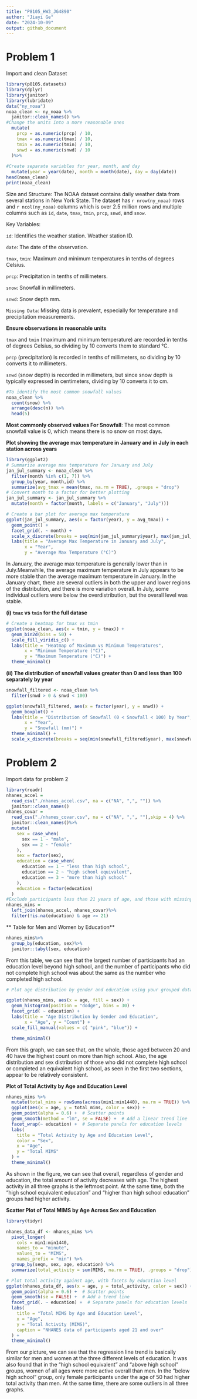 ```yaml
---
title: "P8105_HW3_JG4890"
author: "Jiayi Ge"
date: "2024-10-09"
output: github_document
---
```

# Problem 1
Import and clean Dataset
```r
library(p8105.datasets)
library(dplyr)
library(janitor)
library(lubridate)
data("ny_noaa")
noaa_clean <- ny_noaa %>%
  janitor::clean_names() %>%
#Change the units into a more reasonable ones
  mutate(
    prcp = as.numeric(prcp) / 10, 
    tmax = as.numeric(tmax) / 10, 
    tmin = as.numeric(tmin) / 10,
    snwd = as.numeric(snwd) / 10
  )%>%
  
#Create separate variables for year, month, and day
  mutate(year = year(date), month = month(date), day = day(date))
head(noaa_clean)
print(noaa_clean)
```
Size and Structure: The NOAA dataset contains daily weather data from several stations in New York State. The dataset has `r nrow(ny_noaa)` rows and `r ncol(ny_noaa)` columns which is over 2.5 million rows and multiple columns such as `id`, `date`, `tmax`, `tmin`, `prcp`, `snwd`, and `snow`.

Key Variables:

`id`: Identifies the weather station. Weather station ID.

`date`: The date of the observation.

`tmax`, `tmin`: Maximum and minimum temperatures in tenths of degrees Celsius.

`prcp`: Precipitation in tenths of millimeters.

`snow`: Snowfall in millimeters.

`snwd`: Snow depth mm.

`Missing Data`: Missing data is prevalent, especially for temperature and precipitation measurements.

**Ensure observations in reasonable units**

`tmax` and `tmin` (maximum and minimum temperature) are recorded in tenths of degrees Celsius, so dividing by 10 converts them to standard °C.

`prcp` (precipitation) is recorded in tenths of millimeters, so dividing by 10 converts it to millimeters.

`snwd` (snow depth) is recorded in millimeters, but since snow depth is typically expressed in centimeters, dividing by 10 converts it to cm.

```r
#To identify the most common snowfall values
noaa_clean %>%
  count(snow) %>%
  arrange(desc(n)) %>%
  head(5)

```

**Most commonly observed values For Snowfall**: The most common snowfall value is 0, which means there is no snow on most days.




**Plot showing the average max temperature in January and in July in each station across years**
```r
library(ggplot2)
# Summarize average max temperature for January and July
jan_jul_summary <- noaa_clean %>%
  filter(month %in% c(1, 7)) %>%
  group_by(year, month,id) %>%
  summarize(avg_tmax = mean(tmax, na.rm = TRUE), .groups = "drop")
# Convert month to a factor for better plotting
jan_jul_summary <- jan_jul_summary %>%
  mutate(month = factor(month, labels = c("January", "July")))

# Create a bar plot for average max temperature
ggplot(jan_jul_summary, aes(x = factor(year), y = avg_tmax)) +
  geom_point() +
  facet_grid(. ~ month) +
  scale_x_discrete(breaks = seq(min(jan_jul_summary$year), max(jan_jul_summary$year), by = 5)) +
  labs(title = "Average Max Temperature in January and July",
       x = "Year",
       y = "Average Max Temperature (°C)") 
```
In January, the average max temperature is generally lower than in July.Meanwhile, the average maximum temperature in July appears to be more stable than the average maximum temperature in January. In the January chart, there are several outliers in both the upper and lower regions of the distribution, and there is more variation overall. In July, some individual outliers were below the overdistribution, but the overall level was stable.

**(i) `tmax` vs `tmin` for the full datase**
```r
# Create a heatmap for tmax vs tmin
ggplot(noaa_clean, aes(x = tmin, y = tmax)) +
  geom_bin2d(bins = 50) +
  scale_fill_viridis_c() + 
  labs(title = "Heatmap of Maximum vs Minimum Temperatures",
       x = "Minimum Temperature (°C)",
       y = "Maximum Temperature (°C)") +
  theme_minimal()

```


**(ii) The distribution of snowfall values greater than 0 and less than 100 separately by year**
```r
snowfall_filtered <- noaa_clean %>%
  filter(snwd > 0 & snwd < 100)

ggplot(snowfall_filtered, aes(x = factor(year), y = snwd)) +
  geom_boxplot() +
  labs(title = "Distribution of Snowfall (0 < Snowfall < 100) by Year",
       x = "Year",
       y = "Snowfall (mm)") +
  theme_minimal() +
  scale_x_discrete(breaks = seq(min(snowfall_filtered$year), max(snowfall_filtered$year), by = 5))  # Display every 5 years

```

# Problem 2
Import data for problem 2
```r
library(readr)
nhanes_accel = 
  read_csv("./nhanes_accel.csv", na = c("NA", ",", "")) %>%
  janitor::clean_names()
nhanes_covar = 
  read_csv("./nhanes_covar.csv", na = c("NA", ",", ""),skip = 4) %>%
  janitor::clean_names()%>%
  mutate(
    sex = case_when(
      sex == 1 ~ "male", 
      sex == 2 ~ "female"
    ),
    sex = factor(sex),
    education = case_when(
      education == 1 ~ "less than high school", 
      education == 2 ~ "high school equivalent", 
      education == 3 ~ "more than high school"
    ),
    education = factor(education)
  )
#Exclude participants less than 21 years of age, and those with missing demographic data
nhanes_mims = 
  left_join(nhanes_accel, nhanes_covar)%>%
  filter(!is.na(education) & age >= 21) 

```


** Table for Men and Women by Education**
```r
nhanes_mims%>%
  group_by(education, sex)%>%
  janitor::tabyl(sex, education)
```
From this table, we can see that the largest number of participants had an education level beyond high school, and the number of participants who did not complete high school was about the same as the number who completed high school.

```r
# Plot age distribution by gender and education using your grouped data

ggplot(nhanes_mims, aes(x = age, fill = sex)) +
  geom_histogram(position = "dodge", bins = 30) + 
  facet_grid( ~ education) +
  labs(title = "Age Distribution by Gender and Education",
       x = "Age", y = "Count") +
  scale_fill_manual(values = c( "pink", "blue")) +

  theme_minimal()
```
From this graph, we can see that, on the whole, those aged between 20 and 40 have the highest count on more than high school. Also, the age distribution and sex distribution of those who did not complete high school or completed an equivalent high school, as seen in the first two sections, appear to be relatively consistent.

**Plot of Total Activity by Age and Education Level**
```r

nhanes_mims %>%
  mutate(total_mims = rowSums(across(min1:min1440), na.rm = TRUE)) %>%  # Calculate total MIMS
  ggplot(aes(x = age, y = total_mims, color = sex)) + 
  geom_point(alpha = 0.6) +  # Scatter points
  geom_smooth(method = "lm", se = FALSE) +  # Add a linear trend line 
  facet_wrap(~ education) +  # Separate panels for education levels
  labs(
    title = "Total Activity by Age and Education Level",
    color = "Sex",
    x = "Age",
    y = "Total MIMS"
  ) +
  theme_minimal()  

```
As shown in the figure, we can see that overall, regardless of gender and education, the total amount of activity decreases with age. The highest activity in all three graphs is the leftmost point. At the same time, both the "high school equivalent education" and "higher than high school education" groups had higher activity.

**Scatter Plot of Total MIMS by Age Across Sex and Education**
```r
library(tidyr)

nhanes_data_df <- nhanes_mims %>%
  pivot_longer(
    cols = min1:min1440,
    names_to = "minute",
    values_to = "MIMS",
    names_prefix = "min") %>%
  group_by(seqn, sex, age, education) %>%
  summarize(total_activity = sum(MIMS, na.rm = TRUE), .groups = "drop")  # Calculate total activity

# Plot total activity against age, with facets by education level
ggplot(nhanes_data_df, aes(x = age, y = total_activity, color = sex)) + 
  geom_point(alpha = 0.6) +  # Scatter points
  geom_smooth(se = FALSE) +  # Add a trend line
  facet_grid(. ~ education) +  # Separate panels for education levels
  labs(
    title = "Total MIMS by Age and Education Level",
    x = "Age",
    y = "Total Activity (MIMS)",
    caption = "NHANES data of participants aged 21 and over"
  ) +
  theme_minimal()  
```
From our picture, we can see that the regression line trend is basically similar for men and women at the three different levels of education. It was also found that in the "high school equivalent" and "above high school" groups, women of all ages were more active overall than men. In the "below high school" group, only female participants under the age of 50 had higher total activity than men. At the same time, there are some outliers in all three graphs.

